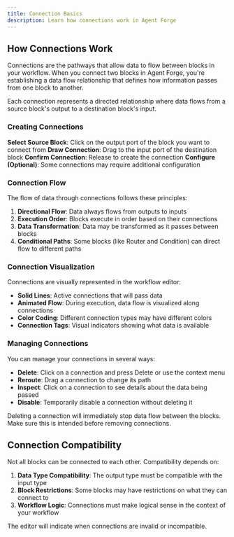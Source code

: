 ```yaml
---
title: Connection Basics
description: Learn how connections work in Agent Forge
---
```



## How Connections Work

Connections are the pathways that allow data to flow between blocks in your workflow. When you connect two blocks in Agent Forge, you're establishing a data flow relationship that defines how information passes from one block to another.

<Callout type="info">
  Each connection represents a directed relationship where data flows from a source block's output
  to a destination block's input.
</Callout>

### Creating Connections

<Steps>
  <Step>
    <strong>Select Source Block</strong>: Click on the output port of the block you want to connect
    from
  </Step>
  <Step>
    <strong>Draw Connection</strong>: Drag to the input port of the destination block
  </Step>
  <Step>
    <strong>Confirm Connection</strong>: Release to create the connection
  </Step>
  <Step>
    <strong>Configure (Optional)</strong>: Some connections may require additional configuration
  </Step>
</Steps>

### Connection Flow

The flow of data through connections follows these principles:

1. **Directional Flow**: Data always flows from outputs to inputs
2. **Execution Order**: Blocks execute in order based on their connections
3. **Data Transformation**: Data may be transformed as it passes between blocks
4. **Conditional Paths**: Some blocks (like Router and Condition) can direct flow to different paths

### Connection Visualization

Connections are visually represented in the workflow editor:

- **Solid Lines**: Active connections that will pass data
- **Animated Flow**: During execution, data flow is visualized along connections
- **Color Coding**: Different connection types may have different colors
- **Connection Tags**: Visual indicators showing what data is available

### Managing Connections

You can manage your connections in several ways:

- **Delete**: Click on a connection and press Delete or use the context menu
- **Reroute**: Drag a connection to change its path
- **Inspect**: Click on a connection to see details about the data being passed
- **Disable**: Temporarily disable a connection without deleting it

<Callout type="warning">
  Deleting a connection will immediately stop data flow between the blocks. Make sure this is
  intended before removing connections.
</Callout>

## Connection Compatibility

Not all blocks can be connected to each other. Compatibility depends on:

1. **Data Type Compatibility**: The output type must be compatible with the input type
2. **Block Restrictions**: Some blocks may have restrictions on what they can connect to
3. **Workflow Logic**: Connections must make logical sense in the context of your workflow

The editor will indicate when connections are invalid or incompatible.
